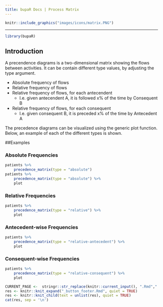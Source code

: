 ```yaml
---
title: bupaR Docs | Process Matrix
---
```



```r
knitr::include_graphics("images/icons/matrix.PNG")
```

***


```r
library(bupaR)
```


## Introduction
A precendence diagrams is a two-dimensional matrix showing the flows between activities. It can be contain different type values, by adjusting the type argument.

*	Absolute frequency of flows
*	Relative frequency of flows
*	Relative frequency of flows, for each antecendent
	*	I.e. given antecendent A, it is followed x% of the time by Consequent B
*	Relative frequency of flows, for each consequent
	*	I.e. given consequent B, it is preceded x% of the time by Antecedent A
	
The precedence diagrams can be visualized using the generic plot function. Below, an example of each of the different types is shown.

##Examples

### Absolute Frequencies

```r

patients %>%
	precedence_matrix(type = "absolute") 
patients %>%
	precedence_matrix(type = "absolute") %>%
	plot
```


### Relative Frequencies
```r
patients %>%
	precedence_matrix(type = "relative") %>%
	plot
```


### Antecedent-wise Frequencies
```r
patients %>%
	precedence_matrix(type = "relative-antecedent") %>%
	plot
```


### Consequent-wise Frequencies
```r
patients %>%
	precedence_matrix(type = "relative-consequent") %>%
	plot
```	


	
	
```r
CURRENT_PAGE <-  stringr::str_replace(knitr::current_input(), ".Rmd",".html")
res <- knitr::knit_expand("_button_footer.Rmd", quiet = TRUE)
res <- knitr::knit_child(text = unlist(res), quiet = TRUE)
cat(res, sep = '\n')
```
	
	